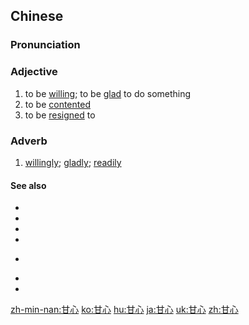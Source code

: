 ==Chinese==
{{zh-forms}}

===Pronunciation===
{{zh-pron
|m=gānxīn
|c=gam1 sam1
|h=pfs=kâm-sîm
|md=găng-sĭng
|mn=kam-sim
|cat=v,adv
}}

===Adjective===
{{zh-adj}}

# to be [[willing]]; to be [[glad]] to do something
# to be [[contented]]
# to be [[resigned]] to

===Adverb===
{{zh-adv}}

# [[willingly]]; [[gladly]]; [[readily]]

====See also====
* {{zh-l|甘願}}
* {{zh-l|樂意}}
* {{zh-l|樂於}}
* {{zh-l|情願}}
* {{qualifier|not to be confused with}} {{zh-l|心甘}}
* {{zh-l|心甘情願}}
* {{zh-l|願意}}

{{zh-cat|Advanced}}

[[zh-min-nan:甘心]]
[[ko:甘心]]
[[hu:甘心]]
[[ja:甘心]]
[[uk:甘心]]
[[zh:甘心]]